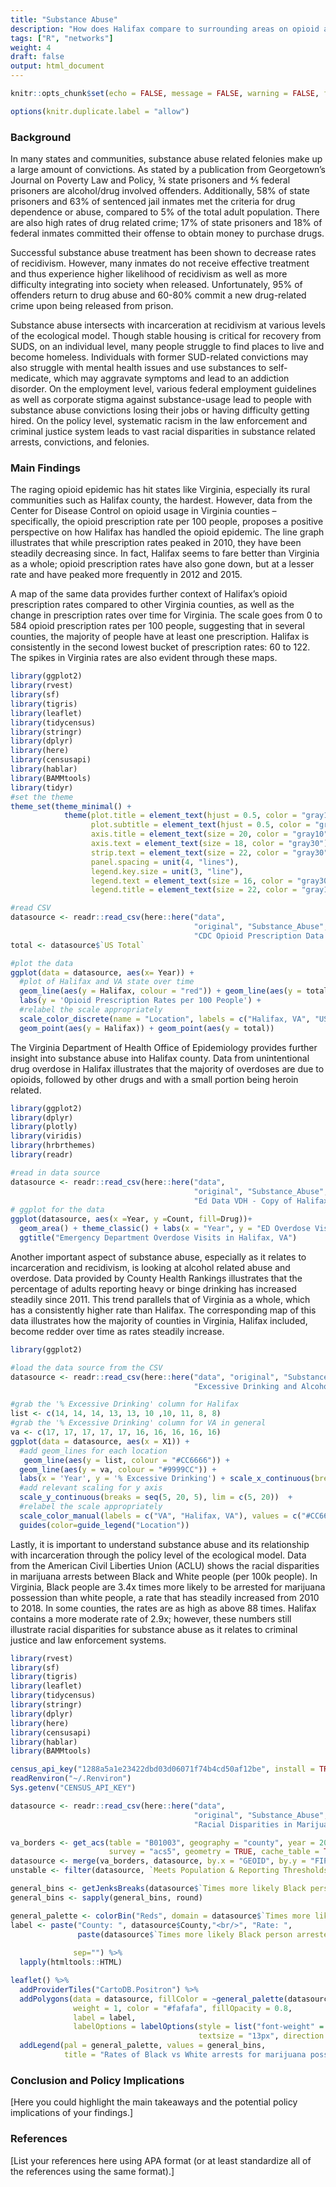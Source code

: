```yaml
---
title: "Substance Abuse"
description: "How does Halifax compare to surrounding areas on opioid and alcohol use?"
tags: ["R", "networks"]
weight: 4
draft: false
output: html_document
---
```

```r
knitr::opts_chunk$set(echo = FALSE, message = FALSE, warning = FALSE, fig.width = 15, fig.height = 10)

options(knitr.duplicate.label = "allow")

```
### Background 
In many states and communities, substance abuse related felonies make up a large amount of convictions. As stated by a publication from Georgetown’s Journal on Poverty Law and Policy, ¾ state prisoners and ⅘ federal prisoners are alcohol/drug involved offenders. Additionally, 58% of state prisoners and 63% of sentenced jail inmates met the criteria for drug dependence or abuse, compared to 5% of the total adult population. There are also high rates of drug related crime; 17% of state prisoners and 18% of federal inmates committed their offense to obtain money to purchase drugs.

Successful substance abuse treatment has been shown to decrease rates of recidivism. However, many inmates do not receive effective treatment and thus experience higher likelihood of recidivism as well as more difficulty integrating into society when released. Unfortunately, 95% of offenders return to drug abuse and 60-80% commit a new drug-related crime upon being released from prison. 

Substance abuse intersects with incarceration at recidivism at various levels of the ecological model. Though stable housing is critical for recovery from SUDS, on an individual level, many people struggle to find places to live and become homeless. Individuals with former SUD-related convictions may also struggle with mental health issues and use substances to self-medicate, which may aggravate symptoms and lead to an addiction disorder. On the employment level, various federal employment guidelines as well as corporate stigma against substance-usage lead to people with substance abuse convictions losing their jobs or having difficulty getting hired. On the policy level, systematic racism in the law enforcement and criminal justice system leads to vast racial disparities in substance related arrests, convictions, and felonies. 

### Main Findings 

The raging opioid epidemic has hit states like Virginia, especially its rural communities such as Halifax county, the hardest. However, data from the Center for Disease Control on opioid usage in Virginia counties -- specifically, the opioid prescription rate per 100 people, proposes a positive perspective on how Halifax has handled the opioid epidemic. The line graph illustrates that while prescription rates peaked in 2010, they have been steadily decreasing since. In fact, Halifax seems to fare better than Virginia as a whole; opioid prescription rates have also gone down, but at a lesser rate and have peaked more frequently in 2012 and 2015. 

A map of the same data provides further context of Halifax’s opioid prescription rates compared to other Virginia counties, as well as the change in prescription rates over time for Virginia. The scale goes from 0 to 584 opioid prescription rates per 100 people, suggesting that in several counties, the majority of people have at least one prescription. Halifax is consistently in the second lowest bucket of prescription rates: 60 to 122. The spikes in Virginia rates are also evident through these maps. 

```r
library(ggplot2)
library(rvest)
library(sf)
library(tigris)
library(leaflet)
library(tidycensus)
library(stringr)
library(dplyr)
library(here)
library(censusapi)
library(hablar)
library(BAMMtools)
library(tidyr)
#set the theme 
theme_set(theme_minimal() +
            theme(plot.title = element_text(hjust = 0.5, color = "gray10", size = 24),
                  plot.subtitle = element_text(hjust = 0.5, color = "gray30", face = "italic", size = 20),
                  axis.title = element_text(size = 20, color = "gray10"),
                  axis.text = element_text(size = 18, color = "gray30"),
                  strip.text = element_text(size = 22, color = "gray30"),
                  panel.spacing = unit(4, "lines"),
                  legend.key.size = unit(3, "line"),
                  legend.text = element_text(size = 16, color = "gray30"),
                  legend.title = element_text(size = 22, color = "gray10")))

#read CSV
datasource <- readr::read_csv(here::here("data",
                                         "original", "Substance_Abuse",
                                         "CDC Opioid Prescription Data - Halifax (1).csv"))
total <- datasource$`US Total`

#plot the data
ggplot(data = datasource, aes(x= Year)) +
  #plot of Halifax and VA state over time
  geom_line(aes(y = Halifax, colour = "red")) + geom_line(aes(y = total, colour = "green")) +
  labs(y = 'Opioid Prescription Rates per 100 People') +
  #relabel the scale appropriately
  scale_color_discrete(name = "Location", labels = c("Halifax, VA", "US")) +
  geom_point(aes(y = Halifax)) + geom_point(aes(y = total))
```
The Virginia Department of Health Office of Epidemiology provides further insight into substance abuse into Halifax county. Data from unintentional drug overdose in Halifax illustrates that the majority of overdoses are due to opioids, followed by other drugs and with a small portion being heroin related. 

```r
library(ggplot2)
library(dplyr)
library(plotly)
library(viridis)
library(hrbrthemes)
library(readr)

#read in data source
datasource <- readr::read_csv(here::here("data",
                                         "original", "Substance_Abuse",
                                         "Ed Data VDH - Copy of Halifax.csv"))
# ggplot for the data
ggplot(datasource, aes(x =Year, y =Count, fill=Drug))+
  geom_area() + theme_classic() + labs(x = "Year", y = "ED Overdose Visits") +
  ggtitle("Emergency Department Overdose Visits in Halifax, VA")
```

Another important aspect of substance abuse, especially as it relates to incarceration and recidivism, is looking at alcohol related abuse and overdose. Data provided by County Health Rankings illustrates that the percentage of adults reporting heavy or binge drinking has increased steadily since 2011. This trend parallels that of Virginia as a whole, which has a consistently higher rate than Halifax. The corresponding map of this data illustrates how the majority of counties in Virginia, Halifax included, become redder over time as rates steadily increase. 

```r
library(ggplot2)

#load the data source from the CSV
datasource <- readr::read_csv(here::here("data", "original", "Substance_Abuse",
                                         "Excessive Drinking and Alcohol-Impaired Driving Deaths - Halifax (1).csv"))

#grab the '% Excessive Drinking' column for Halifax
list <- c(14, 14, 14, 13, 13, 10 ,10, 11, 8, 8)
#grab the '% Excessive Drinking' column for VA in general
va <- c(17, 17, 17, 17, 17, 16, 16, 16, 16, 16)
ggplot(data = datasource, aes(x = X1)) +
  #add geom_lines for each location
   geom_line(aes(y = list, colour = "#CC6666")) +
  geom_line(aes(y = va, colour = "#9999CC")) +
  labs(x = 'Year', y = '% Excessive Drinking') + scale_x_continuous(breaks = seq(2011, 2020, 2), lim = c(2011, 2020)) +
  #add relevant scaling for y axis
  scale_y_continuous(breaks = seq(5, 20, 5), lim = c(5, 20))  +
  #relabel the scale appropriately
  scale_color_manual(labels = c("VA", "Halifax, VA"), values = c("#CC6666",  "#9999CC")) +
  guides(color=guide_legend("Location"))
```
Lastly, it is important to understand substance abuse and its relationship with incarceration through the policy level of the ecological model. Data from the American Civil Liberties Union (ACLU) shows the racial disparities in marijuana arrests between Black and White people (per 100k people). In Virginia, Black people are 3.4x times more likely to be arrested for marijuana possession than white people, a rate that has steadily increased from 2010 to 2018. In some counties, the rates are as high as above 88 times. Halifax contains a more moderate rate of 2.9x; however, these numbers still illustrate racial disparities for substance abuse as it relates to  criminal justice and law enforcement systems. 

```r
library(rvest)
library(sf)
library(tigris)
library(leaflet)
library(tidycensus)
library(stringr)
library(dplyr)
library(here)
library(censusapi)
library(hablar)
library(BAMMtools)

census_api_key("1288a5a1e23422dbd03d06071f74b4cd50af12be", install = TRUE, overwrite = TRUE)
readRenviron("~/.Renviron")
Sys.getenv("CENSUS_API_KEY")

datasource <- readr::read_csv(here::here("data",
                                         "original", "Substance_Abuse",
                                         "Racial Disparities in Marijuana Arrests by VA County - 2018 (1).csv"))

va_borders <- get_acs(table = "B01003", geography = "county", year = 2018, state = "VA",
                      survey = "acs5", geometry = TRUE, cache_table = TRUE) %>% st_transform(crs = 4326)
datasource <- merge(va_borders, datasource, by.x = "GEOID", by.y = "FIPS Code")
unstable <- filter(datasource, `Meets Population & Reporting Thresholds` == "No")

general_bins <- getJenksBreaks(datasource$`Times more likely Black person arrested in 2018`, k = 6)
general_bins <- sapply(general_bins, round)

general_palette <- colorBin("Reds", domain = datasource$`Times more likely Black person arrested in 2018`, bins = general_bins)
label <- paste("County: ", datasource$County,"<br/>", "Rate: ",
               paste(datasource$`Times more likely Black person arrested in 2018`, 'x',
                                                                       sep = ""), "<br/>",
              sep="") %>%
  lapply(htmltools::HTML)

leaflet() %>%
  addProviderTiles("CartoDB.Positron") %>%
  addPolygons(data = datasource, fillColor = ~general_palette(datasource$`Times more likely Black person arrested in 2018`),
              weight = 1, color = "#fafafa", fillOpacity = 0.8,
              label = label,
              labelOptions = labelOptions(style = list("font-weight" = "normal", padding = "3px 8px"),
                                          textsize = "13px", direction = "auto")) %>%
  addLegend(pal = general_palette, values = general_bins,
            title = "Rates of Black vs White arrests for marijuana possession (100k people)", position = "bottomright")
```

### Conclusion and Policy Implications 

[Here you could highlight the main takeaways and the potential policy implications of your findings.] 

### References 

[List your references here using APA format (or at least standardize all of the references using the same format).]

